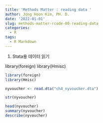 ```yaml
---
title: 'Methods Matter : reading data '
author: Jong Hoon Kim, PH. D.
date: '2022-01-01'
slug: methods-matter-rcode-00-reading-data
categories:
  - R
tags:
  - R Markdown
---
```



1. Stata용 데이터 읽기

library(foreign)
library(Hmisc)

```r

library(foreign)
library(Hmisc)

```

```r

nyvoucher <- read.dta("ch4_nyvoucher.dta")

str(nyvoucher)

head(nyvoucher)
summary(nyvoucher)
describe(nyvoucher)
```